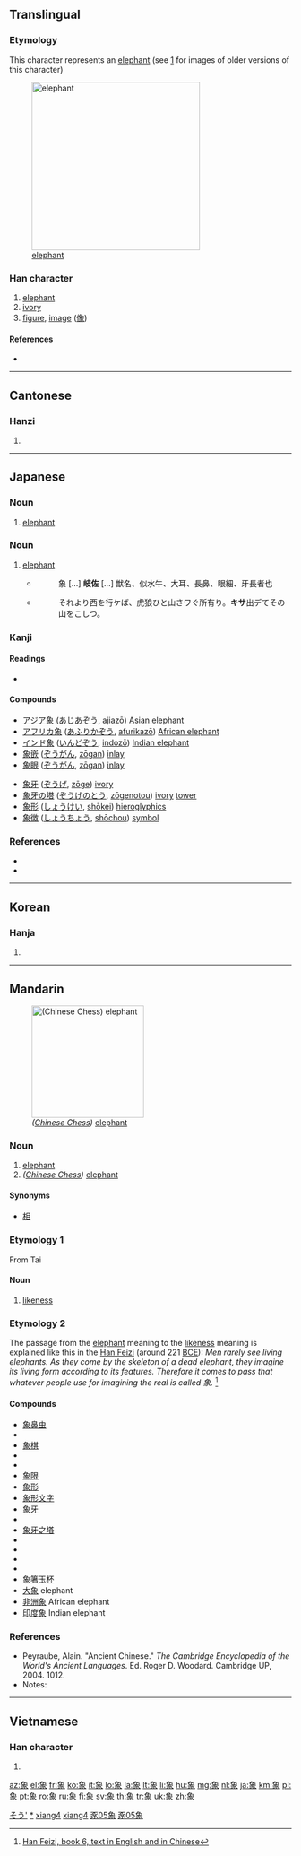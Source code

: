 ==Translingual==
===Etymology===
This character represents an [[elephant]] (see [http://www.chineseetymology.org/CharacterEtymology.aspx?characterInput=%E8%B1%A1&submitButton1=Etymology] for images of older versions of this character)

[[Image:Elephant_near_ndutu.jpg|300px|thumb|right|[[elephant]]]]
===Han character===
{{stroke order|strokes=11}}
{{Han char|rn=152|rad=豕|as=05|sn=11|snj=12|four=2723<sub>2</sub>|canj=弓日心人 (NAPO)}}

# [[elephant]]
# [[ivory]]
# [[figure]], [[image]] ([[像]])

====References====
* {{Han ref|kx=1195.210|dkj=36372|dj=1658.010|hdz=63611.090|uh=8C61|ud=35937|bh=B648|bd=46664}}

----

==Cantonese==

===Hanzi===
{{yue-hanzi|jyut=zoeng6|y=jeung6}}

# {{defn|lang=yue|sort=豕05}}

----

==Japanese==

===Noun===
{{ja-noun|k|hira=ぞう|rom=zō|hidx=そう'}}

# [[elephant]]

===Noun===
{{ja-noun|k|hira=きさ|rom=kisa|hidx=きさ}}

# [[elephant]]
#* {{RQ:Wamyō Ruijushō|7|52}}
#*: 象 [...] '''岐佐''' [...] 獣名、似水牛、大耳、長鼻、眼細、牙長者也
#* {{RQ:Utsubo Monogatari|Toshikage}}
#*: それより西を行ケば、虎狼ひと山さワぐ所有り。'''キサ'''出デてその山をこしつ。

===Kanji===
{{ja-kanji|grade=4|rs=豕05}}

====Readings====
* {{ja-readings|on=[[しょう]] (shō), [[ぞう]] (zō)|kun=[[かた]] (kata), [[かたどる]] (katadoru), [[のり]] (nori)}}

====Compounds====
{{top2}}
* [[アジア象]] ([[あじあぞう]], [[ajiazō]]) [[Asian elephant]]
* [[アフリカ象]] ([[あふりかぞう]], [[afurikazō]]) [[African elephant]]
* [[インド象]] ([[いんどぞう]], [[indozō]]) [[Indian elephant]]
* [[象嵌]] ([[ぞうがん]], [[zōgan]]) [[inlay]]
* [[象眼]] ([[ぞうがん]], [[zōgan]]) [[inlay]]
{{mid2}}
* [[象牙]] ([[ぞうげ]], [[zōge]]) [[ivory]]
* [[象牙の塔]] ([[ぞうげのとう]], [[zōgenotou]]) [[ivory]] [[tower]]
* [[象形]] ([[しょうけい]], [[shōkei]]) [[hieroglyphics]]
* [[象徴]] ([[しょうちょう]], [[shōchou]]) [[symbol]]
{{bottom}}

===References===
* {{R:Utsubo Monogatari 1}}
* {{R:Wamyō Ruijushō}}

[[Category:1000 Japanese basic words|そう']]
[[Category:ja:Elephants|*]]

----

==Korean==

===Hanja===
{{ko-hanja|hangeul=상|eumhun=|rv=sang|mr=sang|y=sang}}

# {{defn|lang=ko|sort=豕05}}

----

==Mandarin==
{{attention|cmn|should the noun sections be combined? If not it should be made clear how they are differentiated}}
[[Image:Xiangqi_Elephant.png|200px|thumb|right|''([[w:Xiangqi|Chinese Chess]])'' [[elephant]]]]

===Noun===
{{cmn-noun|ts|pin=xiàng|pint=xiang4|rs=豕05}}

# [[elephant]]
# ''([[w:Xiangqi|Chinese Chess]])'' [[elephant]]

====Synonyms====
* {{sense|elephant in Chinese Chess}} [[相]]

===Etymology 1===
From Tai

====Noun====
{{cmn-noun|s|pin=xiàng|pint=xiang4|tra=像|sim=象|rs=豕05}}

# [[likeness]]

===Etymology 2===
The passage from the [[elephant]] meaning to the [[likeness]] meaning is explained like this in the [[wikipedia:Han Feizi (book)|Han Feizi]] (around 221 [[BCE]]): ''Men rarely see living elephants. As they come by the skeleton of a dead elephant, they imagine its living form according to its features. Therefore it comes to pass that whatever people use for imagining the real is called 象.'' <ref>[http://www2.iath.virginia.edu/saxon/servlet/SaxonServlet?source=xwomen/texts/hanfei.xml&style=xwomen/xsl/dynaxml.xsl&chunk.id=d2.20&toc.id=d2.20&doc.lang=bilingual Han Feizi, book 6, text in English and in Chinese]</ref>

====Compounds====
* [[象鼻虫]]
* {{zh-ts|象齒焚身|象齿焚身}}
* [[象棋]]
* {{zh-ts|象聲詞|象声词}}
* {{zh-ts|象戲|象戏}}
* [[象限]]
* [[象形]]
* [[象形文字]]
* [[象牙]]
* {{zh-ts|象牙寶塔|象牙宝塔}}
* [[象牙之塔]]
* {{zh-ts|象牙質|象牙质}}
* {{zh-ts|象眼兒|象眼儿}}
* {{zh-ts|象徵|象征}}
* {{zh-ts|象徵主義|象征主义}}
* [[象箸玉杯]]
* [[大象]] elephant
* [[非洲象]] African elephant
* [[印度象]] Indian elephant

===References===
* Peyraube, Alain. "Ancient Chinese." ''The Cambridge Encyclopedia of the World's Ancient Languages''. Ed. Roger D. Woodard. Cambridge UP, 2004. 1012.
* Notes:
<references/>

[[Category:zh-cn:Elementary Mandarin|xiang4]]
[[Category:zh-cn:Elephants|xiang4]]
[[Category:zh-tw:Elementary Mandarin|豕05象]]
[[Category:zh-tw:Elephants|豕05象]]

----

==Vietnamese==

===Han character===
{{vi-hantu|tượng|rs=豕05}}

# {{defn|lang=vi|sort=豕05}}

[[az:象]]
[[el:象]]
[[fr:象]]
[[ko:象]]
[[it:象]]
[[lo:象]]
[[la:象]]
[[lt:象]]
[[li:象]]
[[hu:象]]
[[mg:象]]
[[nl:象]]
[[ja:象]]
[[km:象]]
[[pl:象]]
[[pt:象]]
[[ro:象]]
[[ru:象]]
[[fi:象]]
[[sv:象]]
[[th:象]]
[[tr:象]]
[[uk:象]]
[[zh:象]]